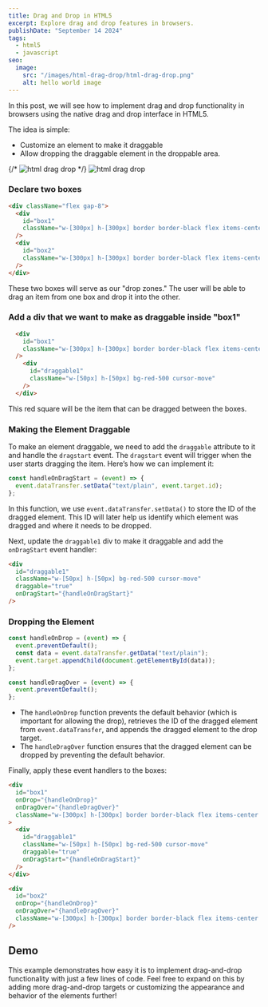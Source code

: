 ```yaml
---
title: Drag and Drop in HTML5
excerpt: Explore drag and drop features in browsers.
publishDate: "September 14 2024"
tags:
  - html5
  - javascript
seo:
  image:
    src: "/images/html-drag-drop/html-drag-drop.png"
    alt: hello world image
---
```



In this post, we will see how to implement drag and drop functionality in browsers using the native drag and drop interface in HTML5.

The idea is simple:

- Customize an element to make it draggable
- Allow dropping the draggable element in the droppable area.

{/* <img src="/images/html-drag-drop/html-drag-drop.png" alt="html drag drop" /> */}
<img src="/images/html-drag-drop/html-drag-drop.svg" alt="html drag drop" />

### Declare two boxes

```html
<div className="flex gap-8">
  <div
    id="box1"
    className="w-[300px] h-[300px] border border-black flex items-center justify-center"
  />
  <div
    id="box2"
    className="w-[300px] h-[300px] border border-black flex items-center justify-center"
  />
</div>
```

These two boxes will serve as our "drop zones." The user will be able to drag an item from one box and drop it into the other.

### Add a div that we want to make as draggable inside "box1"

```html
  <div
    id="box1"
    className="w-[300px] h-[300px] border border-black flex items-center justify-center"
  />
    <div
      id="draggable1"
      className="w-[50px] h-[50px] bg-red-500 cursor-move"
    />
  </div>
```

This red square will be the item that can be dragged between the boxes.

### Making the Element Draggable

To make an element draggable, we need to add the `draggable` attribute to it and handle the `dragstart` event.
The `dragstart` event will trigger when the user starts dragging the item. Here’s how we can implement it:

```js
const handleOnDragStart = (event) => {
  event.dataTransfer.setData("text/plain", event.target.id);
};
```

In this function, we use `event.dataTransfer.setData()` to store the ID of the dragged element. This ID will later help us identify which element was dragged and where it needs to be dropped.

Next, update the `draggable1` div to make it draggable and add the `onDragStart` event handler:

```html
<div
  id="draggable1"
  className="w-[50px] h-[50px] bg-red-500 cursor-move"
  draggable="true"
  onDragStart="{handleOnDragStart}"
/>
```

### Dropping the Element

```js
const handleOnDrop = (event) => {
  event.preventDefault();
  const data = event.dataTransfer.getData("text/plain");
  event.target.appendChild(document.getElementById(data));
};

const handleDragOver = (event) => {
  event.preventDefault();
};
```

- The `handleOnDrop` function prevents the default behavior (which is important for allowing the drop), retrieves the ID of the dragged element from `event.dataTransfer`, and appends the dragged element to the drop target.
- The `handleDragOver` function ensures that the dragged element can be dropped by preventing the default behavior.

Finally, apply these event handlers to the boxes:

```html
<div
  id="box1"
  onDrop="{handleOnDrop}"
  onDragOver="{handleDragOver}"
  className="w-[300px] h-[300px] border border-black flex items-center justify-center"
>
  <div
    id="draggable1"
    className="w-[50px] h-[50px] bg-red-500 cursor-move"
    draggable="true"
    onDragStart="{handleOnDragStart}"
  />
</div>

<div
  id="box2"
  onDrop="{handleOnDrop}"
  onDragOver="{handleDragOver}"
  className="w-[300px] h-[300px] border border-black flex items-center justify-center"
/>
```

## Demo

<SimpleDragDrop client:visible />

This example demonstrates how easy it is to implement drag-and-drop functionality with just a few lines of code. Feel free to expand on this by adding more drag-and-drop targets or customizing the appearance and behavior of the elements further!
